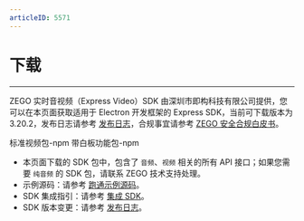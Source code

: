 ```yaml
---
articleID: 5571
---
```

# 下载

- - -

ZEGO 实时音视频（Express Video）SDK 由深圳市即构科技有限公司提供，您可以在本页面获取适用于 Electron 开发框架的 Express SDK，当前可下载版本为 3.20.2，发布日志请参考 [发布日志](!DownloadSDK/Release_Notes)，合规事宜请参考 [ZEGO 安全合规白皮书](https://doc-zh.zego.im/article/16142)。

<CardGroup cols={2}>
<Card title="Express SDK v3.20.2" href="https://www.npmjs.com/package/zego-express-engine-electron" target="_blank">
标准视频包-npm
</Card>
<Card title="Express SDK v3.17.1"  href="https://www.npmjs.com/package/zego-express-engine-electron-whiteboard" target="_blank">
带白板功能包-npm
</Card>
</CardGroup>

<Note title="说明">

- 本页面下载的 SDK 包中，包含了 `音频`、`视频` 相关的所有 API 接口；如果您需要 `纯音频` 的 SDK 包，请联系 ZEGO 技术支持处理。
- 示例源码：请参考 [跑通示例源码](!ExpressVideoSDK-DownloadDemo/DownloadDemo)。
- SDK 集成指引：请参考 [集成 SDK](!ExpressVideoSDK-Integration/SDK_Integration)。
- SDK 版本变更：请参考 [发布日志](!ExpressVideoSDK-DownloadSDK/Release_Notes)。
</Note>


